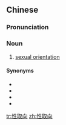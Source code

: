 ==Chinese==
{{zh-forms|t2=性取曏|type=12}}

===Pronunciation===
{{zh-pron
|m=xìngqǔxiàng
|cat=n
}}

===Noun===
{{zh-noun}}

# [[sexual orientation]]

====Synonyms====
* {{zh-l|性傾向}}
* {{zh-l|性指向}}
* {{zh-l|性位向}}
* {{zh-l|性向}}

{{zh-cat|Sexuality|Sexual orientations}}

[[tr:性取向]]
[[zh:性取向]]